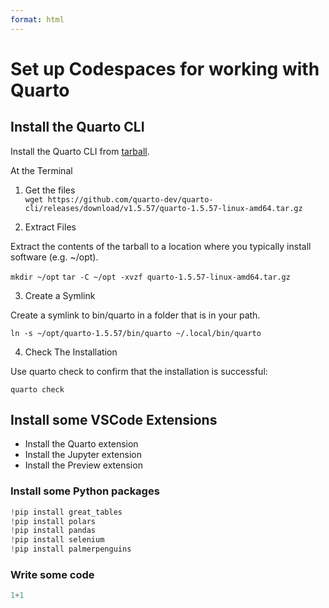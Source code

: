 ```yaml
---
format: html
---
```


# Set up Codespaces for working with Quarto

## Install the Quarto CLI
Install the Quarto CLI from [tarball](https://quarto.org/docs/download/tarball.html).

At the Terminal

1. Get the files  
`wget https://github.com/quarto-dev/quarto-cli/releases/download/v1.5.57/quarto-1.5.57-linux-amd64.tar.gz`

2. Extract Files

Extract the contents of the tarball to a location where you typically install software (e.g. ~/opt). 

`mkdir ~/opt`
`tar -C ~/opt -xvzf quarto-1.5.57-linux-amd64.tar.gz`

3. Create a Symlink

Create a symlink to bin/quarto in a folder that is in your path. 

`ln -s ~/opt/quarto-1.5.57/bin/quarto ~/.local/bin/quarto`

4. Check The Installation

Use quarto check to confirm that the installation is successful:

`quarto check`

## Install some VSCode Extensions

* Install the Quarto extension
* Install the Jupyter extension
* Install the Preview extension


### Install some Python packages

```python
!pip install great_tables
!pip install polars
!pip install pandas
!pip install selenium
!pip install palmerpenguins
```

### Write some code

```python
1+1
```
